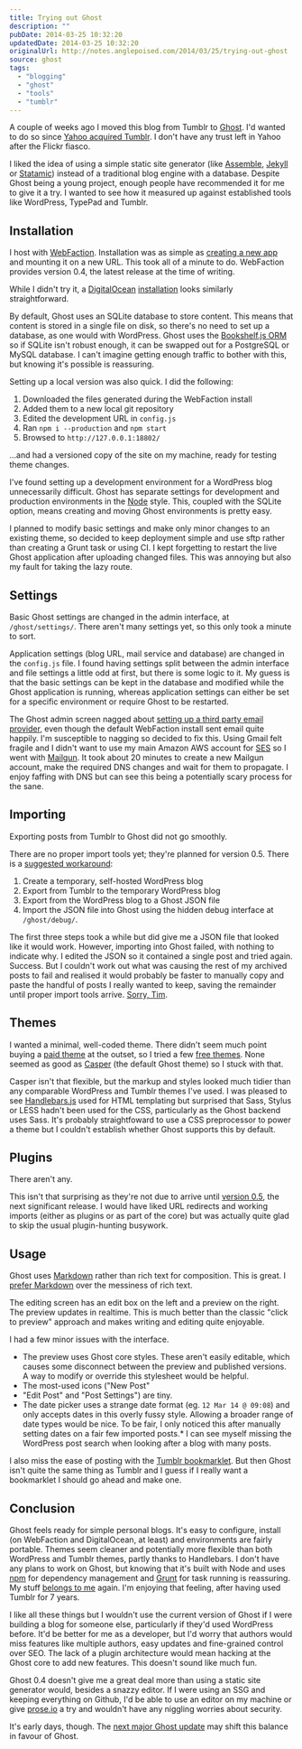```yaml
---
title: Trying out Ghost
description: ""
pubDate: 2014-03-25 10:32:20
updatedDate: 2014-03-25 10:32:20
originalUrl: http://notes.anglepoised.com/2014/03/25/trying-out-ghost
source: ghost
tags:
  - "blogging"
  - "ghost"
  - "tools"
  - "tumblr"
---
```


A couple of weeks ago I moved this blog from Tumblr to [Ghost](https://ghost.org/). I'd wanted to do so since [Yahoo acquired Tumblr](http://www.theguardian.com/technology/2013/may/20/yahoo-tumblr-david-karp-marissa-mayer). I don't have any trust left in Yahoo after the Flickr fiasco.

I liked the idea of using a simple static site generator (like [Assemble](http://assemble.io/), [Jekyll](http://jekyllrb.com/) or [Statamic](http://www.statamic.com/)) instead of a traditional blog engine with a database. Despite Ghost being a young project, enough people have recommended it for me to give it a try. I wanted to see how it measured up against established tools like WordPress, TypePad and Tumblr.

## Installation

I host with [WebFaction](http://www.webfaction.com/?affiliate=angl). Installation was as simple as [creating a new app](https://blog.webfaction.com/2013/10/new-one-click-installers-node-js-and-ghost/) and mounting it on a new URL. This took all of a minute to do. WebFaction provides version 0.4, the latest release at the time of writing.

While I didn't try it, a [DigitalOcean](https://www.digitalocean.com/?refcode=9e9d47677a54) [installation](https://www.digitalocean.com/community/articles/how-to-use-the-digitalocean-ghost-application) looks similarly straightforward.

By default, Ghost uses an SQLite database to store content. This means that content is stored in a single file on disk, so there's no need to set up a database, as one would with WordPress. Ghost uses the [Bookshelf.js ORM](https://ghost.org/forum/installation/959-why-sqlite/) so if SQLite isn't robust enough, it can be swapped out for a PostgreSQL or MySQL database. I can't imagine getting enough traffic to bother with this, but knowing it's possible is reassuring.

Setting up a local version was also quick. I did the following:

1. Downloaded the files generated during the WebFaction install
2. Added them to a new local git repository
3. Edited the development URL in `config.js`
4. Ran `npm i --production` and `npm start`
5. Browsed to `http://127.0.0.1:18802/`

…and had a versioned copy of the site on my machine, ready for testing theme changes.

I've found setting up a development environment for a WordPress blog unnecessarily difficult. Ghost has separate settings for development and production environments in the [Node](http://nodejs.org/) style. This, coupled with the SQLite option, means creating and moving Ghost environments is pretty easy.

I planned to modify basic settings and make only minor changes to an existing theme, so decided to keep deployment simple and use sftp rather than creating a Grunt task or using CI. I kept forgetting to restart the live Ghost application after uploading changed files. This was annoying but also my fault for taking the lazy route.

## Settings

Basic Ghost settings are changed in the admin interface, at `/ghost/settings/`. There aren't many settings yet, so this only took a minute to sort.

Application settings (blog URL, mail service and database) are changed in the `config.js` file. I found having settings split between the admin interface and file settings a little odd at first, but there is some logic to it. My guess is that the basic settings can be kept in the database and modified while the Ghost application is running, whereas application settings can either be set for a specific environment or require Ghost to be restarted.

The Ghost admin screen nagged about [setting up a third party email provider](http://docs.ghost.org/mail/), even though the default WebFaction install sent email quite happily. I'm susceptible to nagging so decided to fix this. Using Gmail felt fragile and I didn't want to use my main Amazon AWS account for [SES](https://aws.amazon.com/ses/) so I went with [Mailgun](https://mailgun.com/). It took about 20 minutes to create a new Mailgun account, make the required DNS changes and wait for them to propagate. I enjoy faffing with DNS but can see this being a potentially scary process for the sane.

## Importing

Exporting posts from Tumblr to Ghost did not go smoothly.

There are no proper import tools yet; they're planned for version 0.5\. There is a [suggested workaround](http://www.ghostforbeginners.com/how-to-import-blog-posts-from-tumblr-to-ghost/):

1. Create a temporary, self-hosted WordPress blog
2. Export from Tumblr to the temporary WordPress blog
3. Export from the WordPress blog to a Ghost JSON file
4. Import the JSON file into Ghost using the hidden debug interface at `/ghost/debug/`.

The first three steps took a while but did give me a JSON file that looked like it would work. However, importing into Ghost failed, with nothing to indicate why. I edited the JSON so it contained a single post and tried again. Success. But I couldn't work out what was causing the rest of my archived posts to fail and realised it would probably be faster to manually copy and paste the handful of posts I really wanted to keep, saving the remainder until proper import tools arrive. [Sorry, Tim](http://www.w3.org/Provider/Style/URI.html).

## Themes

I wanted a minimal, well-coded theme. There didn't seem much point buying a [paid theme](http://marketplace.ghost.org/themes/paid/) at the outset, so I tried a few [free themes](http://marketplace.ghost.org/themes/free/). None seemed as good as [Casper](https://github.com/TryGhost/Casper) (the default Ghost theme) so I stuck with that.

Casper isn't that flexible, but the markup and styles looked much tidier than any comparable WordPress and Tumblr themes I've used. I was pleased to see [Handlebars.js](http://handlebarsjs.com/) used for HTML templating but surprised that Sass, Stylus or LESS hadn't been used for the CSS, particularly as the Ghost backend uses Sass. It's probably straightfoward to use a CSS preprocessor to power a theme but I couldn't establish whether Ghost supports this by default.

## Plugins

There aren't any.

This isn't that surprising as they're not due to arrive until [version 0.5](https://github.com/TryGhost/Ghost/wiki/Roadmap), the next significant release. I would have liked URL redirects and working imports (either as plugins or as part of the core) but was actually quite glad to skip the usual plugin-hunting busywork.

## Usage

Ghost uses [Markdown](http://docs.ghost.org/usage/writing/) rather than rich text for composition. This is great. I [prefer Markdown](http://brettterpstra.com/2011/08/31/why-markdown-a-two-minute-explanation/) over the messiness of rich text.

The editing screen has an edit box on the left and a preview on the right. The preview updates in realtime. This is much better than the classic "click to preview" approach and makes writing and editing quite enjoyable.

I had a few minor issues with the interface.

- The preview uses Ghost core styles. These aren't easily editable, which causes some disconnect between the preview and published versions. A way to modify or override this stylesheet would be helpful.
- The most-used icons ("New Post"
- "Edit Post" and "Post Settings") are tiny.
- The date picker uses a strange date format (eg. `12 Mar 14 @ 09:08`) and only accepts dates in this overly fussy style. Allowing a broader range of date types would be nice. To be fair, I only noticed this after manually setting dates on a fair few imported posts.\* I can see myself missing the WordPress post search when looking after a blog with many posts.

I also miss the ease of posting with the [Tumblr bookmarklet](https://www.tumblr.com/apps). But then Ghost isn't quite the same thing as Tumblr and I guess if I really want a bookmarklet I should go ahead and make one.

## Conclusion

Ghost feels ready for simple personal blogs. It's easy to configure, install (on WebFaction and DigitalOcean, at least) and environments are fairly portable. Themes seem cleaner and potentially more flexible than both WordPress and Tumblr themes, partly thanks to Handlebars. I don't have any plans to work on Ghost, but knowing that it's built with Node and uses [npm](https://www.npmjs.org/) for dependency management and [Grunt](http://gruntjs.com/) for task running is reassuring. My stuff [belongs to me](http://indiewebcamp.com/) again. I'm enjoying that feeling, after having used Tumblr for 7 years.

I like all these things but I wouldn't use the current version of Ghost if I were building a blog for someone else, particularly if they'd used WordPress before. It'd be better for me as a developer, but I'd worry that authors would miss features like multiple authors, easy updates and fine-grained control over SEO. The lack of a plugin architecture would mean hacking at the Ghost core to add new features. This doesn't sound like much fun.

Ghost 0.4 doesn't give me a great deal more than using a static site generator would, besides a snazzy editor. If I were using an SSG and keeping everything on Github, I'd be able to use an editor on my machine or give [prose.io](http://prose.io/) a try and wouldn't have any niggling worries about security.

It's early days, though. The [next major Ghost update](https://github.com/TryGhost/Ghost/wiki/Roadmap) may shift this balance in favour of Ghost.
